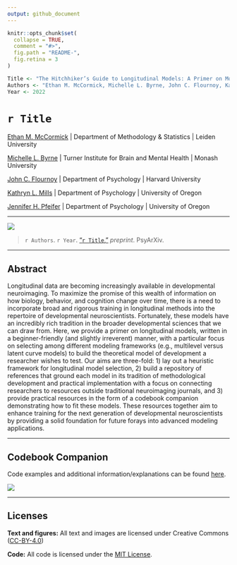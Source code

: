 ```yaml
---
output: github_document
---
```


<!-- README.md is generated from README.qmd. Please edit that file -->

```r
knitr::opts_chunk$set(
  collapse = TRUE,
  comment = "#>",
  fig.path = "README-",
  fig.retina = 3
)

Title <- "The Hitchhiker’s Guide to Longitudinal Models: A Primer on Model Selection for Repeated-Measures Methods"
Authors <- "Ethan M. McCormick, Michelle L. Byrne, John C. Flournoy, Kathryn L. Mills, & Jennifer H. Pfeifer"
Year <- 2022
```

# `r Title`
[Ethan M. McCormick](https://e-m-mccormick.github.io/) \| Department of Methodology \& Statistics \| Leiden University

[Michelle L. Byrne](https://research.monash.edu/en/persons/michelle-byrne) \| Turner Institute for Brain and Mental Health \| Monash University

[John C. Flournoy](https://johnflournoy.science/) \| Department of Psychology \| Harvard University

[Kathryn L. Mills](http://devbrainlab.org/) \| Department of Psychology \| University of Oregon

[Jennifer H. Pfeifer](https://dsn.uoregon.edu/) \| Department of Psychology \| University of Oregon

---

[![](https://img.shields.io/badge/OSF-10.17605%2FOSF.IO%2FMTR6X-blue)](https://osf.io/bn6yu/)

> `r Authors`. `r Year`. ["`r Title`,"](https://doi.org/10.31234/osf.io/ga4qz) *preprint*. PsyArXiv.

---

## Abstract

Longitudinal data are becoming increasingly available in developmental neuroimaging. To maximize the promise of this wealth of information on how biology, behavior, and cognition change over time, there is a need to incorporate broad and rigorous training in longitudinal methods into the repertoire of developmental neuroscientists. Fortunately, these models have an incredibly rich tradition in the broader developmental sciences that we can draw from.  Here, we provide a primer on longitudinal models, written in a beginner-friendly (and slightly irreverent) manner, with a particular focus on selecting among different modeling frameworks (e.g., multilevel versus latent curve models) to build the theoretical model of development a researcher wishes to test. Our aims are three-fold: 1) lay out a heuristic framework for longitudinal model selection, 2) build a repository of references that ground each model in its tradition of methodological development and practical implementation with a focus on connecting researchers to resources outside traditional neuroimaging journals, and 3) provide practical resources in the form of a codebook companion demonstrating how to fit these models. These resources together aim to enhance training for the next generation of developmental neuroscientists by providing a solid foundation for future forays into advanced modeling applications.

---

## Codebook Companion

Code examples and additional information/explanations can be found [here](https://e-m-mccormick.github.io/static/longitudinal-primer/index.html).

![](img/codebook-screenshot.png)

---

## Licenses

**Text and figures:** All text and images are licensed under Creative Commons ([CC-BY-4.0](http://creativecommons.org/licenses/by/4.0/))

**Code:** All code is licensed under the [MIT License](LICENSE.md).